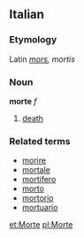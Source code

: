 ==Italian==
===Etymology===
Latin ''[[mors]], mortis''
===Noun===
'''morte''' ''f''

# [[death]]

===Related terms===
*[[morire]]
*[[mortale]]
*[[mortifero]]
*[[morto]]
*[[mortorio]]
*[[mortuario]]

[[et:Morte]]
[[pl:Morte]]
